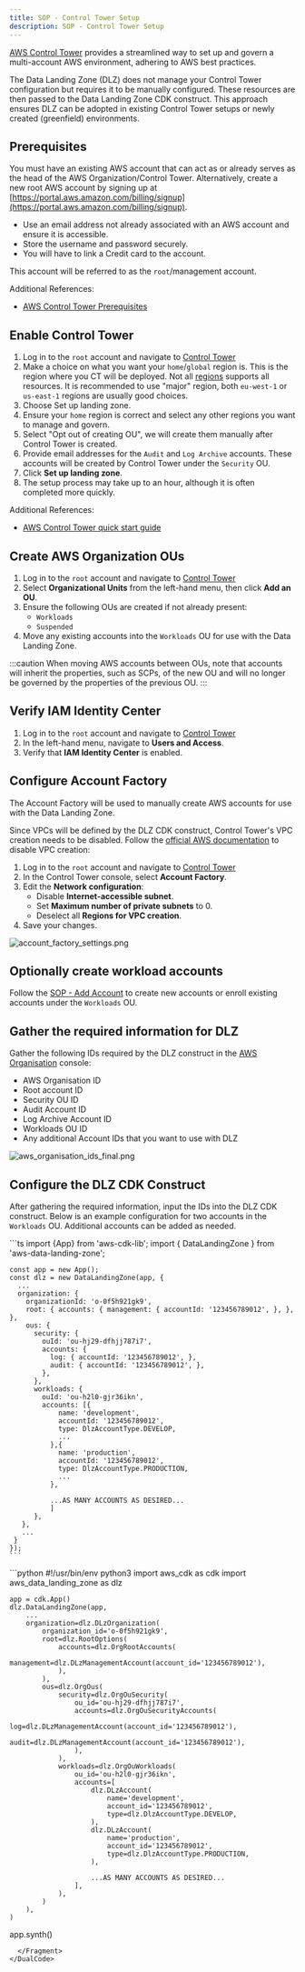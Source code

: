 ```yaml
---
title: SOP - Control Tower Setup
description: SOP - Control Tower Setup
---
```


[AWS Control Tower](https://docs.aws.amazon.com/controltower/latest/userguide/what-is-control-tower.html) provides
a streamlined way to set up and govern a multi-account AWS environment, adhering to AWS best practices.

The Data Landing Zone (DLZ) does not manage your Control Tower configuration but requires it to be manually configured.
These resources are then passed to the Data Landing Zone CDK construct. This approach ensures DLZ can be adopted in
existing Control Tower setups or newly created (greenfield) environments.

## Prerequisites

You must have an existing AWS account that can act as or already serves as the head of the AWS Organization/Control
Tower. Alternatively, create a new root AWS account by signing up at
[https://portal.aws.amazon.com/billing/signup](https://portal.aws.amazon.com/billing/signup).
- Use an email address not already associated with an AWS account and ensure it is accessible.
- Store the username and password securely.
- You will have to link a Credit card to the account.

This account will be referred to as the `root`/management account.

Additional References:
- [AWS Control Tower Prerequisites](https://docs.aws.amazon.com/controltower/latest/userguide/setting-up.html)

## Enable Control Tower

1. Log in to the `root` account and navigate to [Control Tower](https://console.aws.amazon.com/controltower)
1. Make a choice on what you want your `home`/`global` region is. This is the region where you CT will be deployed.
Not all [regions](https://docs.aws.amazon.com/controltower/latest/userguide/region-how.html) supports all resources.
It is recommended to use "major" region, both `eu-west-1` or `us-east-1` regions are usually good choices.
1. Choose Set up landing zone.
1. Ensure your `home` region is correct and select any other regions you want to manage and govern.
1. Select "Opt out of creating OU", we will create them manually after Control Tower is created.
1. Provide email addresses for the `Audit` and `Log Archive` accounts. These accounts will be created by Control Tower
under the `Security` OU.
1. Click **Set up landing zone**.
1. The setup process may take up to an hour, although it is often completed more quickly.

Additional References:
- [AWS Control Tower quick start guide](https://docs.aws.amazon.com/controltower/latest/userguide/quick-start.html)


## Create AWS Organization OUs

1. Log in to the `root` account and navigate to [Control Tower](https://console.aws.amazon.com/controltower)
2. Select **Organizational Units** from the left-hand menu, then click **Add an OU**.
3. Ensure the following OUs are created if not already present:
    - `Workloads`
    - `Suspended`
4. Move any existing accounts into the `Workloads` OU for use with the Data Landing Zone.

:::caution
When moving AWS accounts between OUs, note that accounts will inherit the properties, such as SCPs, of the new OU
and will no longer be governed by the properties of the previous OU.
:::

## Verify IAM Identity Center

1. Log in to the `root` account and navigate to [Control Tower](https://console.aws.amazon.com/controltower)
2. In the left-hand menu, navigate to **Users and Access**.
3. Verify that **IAM Identity Center** is enabled.

## Configure Account Factory

The Account Factory will be used to manually create AWS accounts for use with the Data Landing Zone.

Since VPCs will be defined by the DLZ CDK construct, Control Tower's VPC creation needs to be disabled. Follow the
[official AWS documentation](https://docs.aws.amazon.com/controltower/latest/userguide/configure-without-vpc.html)
to disable VPC creation:

1. Log in to the `root` account and navigate to [Control Tower](https://console.aws.amazon.com/controltower)
2. In the Control Tower console, select **Account Factory**.
3. Edit the **Network configuration**:
    - Disable **Internet-accessible subnet**.
    - Set **Maximum number of private subnets** to 0.
    - Deselect all **Regions for VPC creation**.
4. Save your changes.

![account_factory_settings.png](imgs/account_factory_settings.png)

## Optionally create workload accounts

Follow the [SOP - Add Account](sop-add-account) to create new accounts or enroll existing accounts under the `Workloads` OU.

## Gather the required information for DLZ

Gather the following IDs required by the DLZ construct in the
[AWS Organisation](https://us-east-1.console.aws.amazon.com/organizations/v2/home/accounts) console:

- AWS Organisation ID
- Root account ID
- Security OU ID
- Audit Account ID
- Log Archive Account ID
- Workloads OU ID
- Any additional Account IDs that you want to use with DLZ

![aws_organisation_ids_final.png](imgs/aws_organisation_ids_final.png)

## Configure the DLZ CDK Construct

After gathering the required information, input the IDs into the DLZ CDK construct. Below is an example configuration
for two accounts in the `Workloads` OU. Additional accounts can be added as needed.

<DualCode>
  <Fragment slot="ts">
    ```ts
    import {App} from 'aws-cdk-lib';
    import { DataLandingZone } from 'aws-data-landing-zone';

    const app = new App();
    const dlz = new DataLandingZone(app, {
      ...
      organization: {
        organizationId: 'o-0f5h921gk9',
        root: { accounts: { management: { accountId: '123456789012', }, }, },
        ous: {
          security: {
            ouId: 'ou-hj29-dfhjj787i7',
            accounts: {
              log: { accountId: '123456789012', },
              audit: { accountId: '123456789012', },
            },
          },
          workloads: {
            ouId: 'ou-h2l0-gjr36ikn',
            accounts: [{
                name: 'development',
                accountId: '123456789012',
                type: DlzAccountType.DEVELOP,
                ...
              },{
                name: 'production',
                accountId: '123456789012',
                type: DlzAccountType.PRODUCTION,
                ...
              },

              ...AS MANY ACCOUNTS AS DESIRED...
              ]
          },
       },
       ...
     }
    });
    ```

  </Fragment>
  <Fragment slot="python">
    ```python
    #!/usr/bin/env python3
    import aws_cdk as cdk
    import aws_data_landing_zone as dlz

    app = cdk.App()
    dlz.DataLandingZone(app,
        ...
        organization=dlz.DLzOrganization(
            organization_id='o-0f5h921gk9',
            root=dlz.RootOptions(
                accounts=dlz.OrgRootAccounts(
                    management=dlz.DLzManagementAccount(account_id='123456789012'),
                ),
            ),
            ous=dlz.OrgOus(
                security=dlz.OrgOuSecurity(
                    ou_id='ou-hj29-dfhjj787i7',
                    accounts=dlz.OrgOuSecurityAccounts(
                        log=dlz.DLzManagementAccount(account_id='123456789012'),
                        audit=dlz.DLzManagementAccount(account_id='123456789012'),
                    ),
                ),
                workloads=dlz.OrgOuWorkloads(
                    ou_id='ou-h2l0-gjr36ikn',
                    accounts=[
                        dlz.DLzAccount(
                            name='development',
                            account_id='123456789012',
                            type=dlz.DlzAccountType.DEVELOP,
                        ),
                        dlz.DLzAccount(
                            name='production',
                            account_id='123456789012',
                            type=dlz.DlzAccountType.PRODUCTION,
                        ),

                        ...AS MANY ACCOUNTS AS DESIRED...
                    ],
                ),
            )
        ),
    )

app.synth()
````
  </Fragment>
</DualCode>





